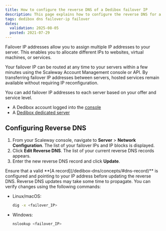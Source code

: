 ```yaml
---
title: How to configure the reverse DNS of a Dedibox failover IP
description: This page explains how to configure the reverse DNS for a Dedibox failover IP in the Scaleway Dedibox console.
tags: dedibox dns failover-ip failover
dates:
  validation: 2025-08-05
  posted: 2021-07-29
---
```




Failover IP addresses allow you to assign multiple IP addresses to your server. This enables you to allocate different IPs to websites, virtual machines, or services.

Your failover IP can be routed at any time to your servers within a few minutes using the Scaleway Account Management console or API. By transferring failover IP addresses between servers, hosted services remain available without requiring IP reconfiguration.

You can add failover IP addresses to each server based on your offer and service level.

<Requirements />

- A Dedibox account logged into the [console](https://console.online.net)
- A [Dedibox dedicated server](https://www.scaleway.com/en/dedibox)

## Configuring Reverse DNS

1. From your Scaleway console, navigate to **Server** > **Network Configuration**. The list of your failover IPs and IP blocks is displayed.
    <Lightbox image={image} alt="Scaleway network configuration interface" />
2. Click **Edit Reverse DNS**. The list of your current reverse DNS records appears.
3. Enter the new reverse DNS record and click **Update**.
    <Lightbox image={image2} alt="Scaleway reverse DNS update interface" />

<Message type="tip">
  Ensure that a valid **[A record](/dedibox-dns/concepts/#dns-record)** is configured and pointing to your IP address before updating the reverse DNS.
</Message>

<Message type="note">
  Reverse DNS updates may take some time to propagate. You can verify changes using the following commands:

  - Linux/macOS:
    ```bash
    dig -x <failover_IP>
    ```
  - Windows:
    ```bash
    nslookup <failover_IP>
    ```
</Message>

